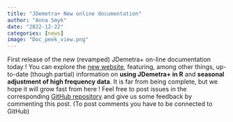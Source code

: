 ```yaml
---
title: "JDemetra+ New online documentation"
author: "Anna Smyk"
date: "2022-12-22"
categories: [news]
image: "Doc_peek_view.png"
---
```


First release of the new (revamped) JDemetra+ on-line documentation today ! You can explore the [new website](https://jdemetra-new-documentation.netlify.app/), featuring, among other things, up-to-date (though partial) information on **using JDemetra+ in R** and **seasonal adjustment of high frequency data**. It is far from being complete, but we hope it will grow fast from here ! Feel free to post issues in the corresponding [GitHub repository](https://github.com/annasmyk/JD_Quarto_Book) and give us some feedback by commenting this post. (To post comments you have to be connected to GitHub)
